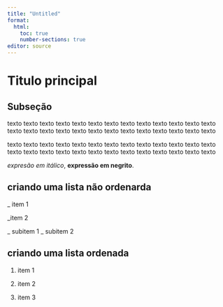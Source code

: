 ```yaml
---
title: "Untitled"
format: 
  html:
    toc: true
    number-sections: true
editor: source
---
```


# Titulo principal

## Subseção

texto texto texto texto texto texto texto texto texto texto texto texto texto
texto texto texto texto texto texto texto texto texto texto texto texto texto

texto texto texto texto texto texto texto texto texto texto texto texto texto 
texto texto texto texto texto texto texto texto texto texto texto texto texto

*expresão em itálico*, **expressão em negrito**.


## criando uma lista não ordenarda

_ item 1

_item 2

   _ subitem 1
   _ subitem 2
    
## criando uma lista ordenada

1. item 1 

2. item 2

3. item 3










